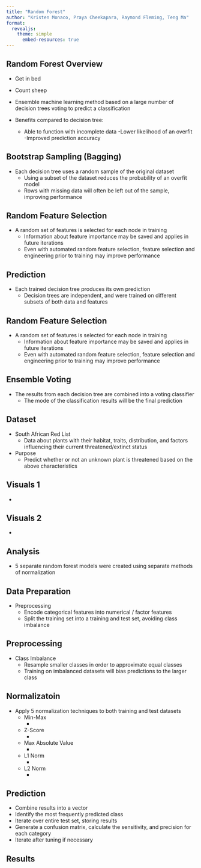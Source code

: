 ```yaml
---
title: "Random Forest"
author: "Kristen Monaco, Praya Cheekapara, Raymond Fleming, Teng Ma"
format: 
  revealjs: 
    theme: simple
      embed-resources: true
---
```


## Random Forest Overview {.smaller}

- Get in bed
- Count sheep


- Ensemble machine learning method based on a large number of decision trees voting to predict a classification
- Benefits compared to decision tree:
    - Able to function with incomplete data
    -Lower likelihood of an overfit
    -Improved prediction accuracy


## Bootstrap Sampling (Bagging) {.smaller}

- Each decision tree uses a random sample of the original dataset
    - Using a subset of the dataset reduces the probability of an overfit model
    - Rows with missing data will often be left out of the sample, improving performance


## Random Feature Selection {.smaller}

- A random set of features is selected for each node in training
    - Information about feature importance may be saved and applies in future iterations
    - Even with automated random feature selection, feature selection and engineering prior to training may improve performance 


## Prediction {.smaller}

- Each trained decision tree produces its own prediction
    - Decision trees are independent, and were trained on different subsets of both data and features
     
     
## Random Feature Selection {.smaller}

- A random set of features is selected for each node in training
    - Information about feature importance may be saved and applies in future iterations
    - Even with automated random feature selection, feature selection and engineering prior to training may improve performance 
     
## Ensemble Voting {.smaller}

- The results from each decision tree are combined into a voting classifier
    - The mode of the classification results will be the final prediction
     
## Dataset {.smaller}

- South African Red List
    - Data about plants with their habitat, traits, distribution, and factors influencing their current threatened/extinct status
- Purpose
    - Predict whether or not an unknown plant is threatened based on the above characteristics

## Visuals 1 {.smaller}

 - 
 
## Visuals 2 {.smaller}

 - 
 
## Analysis {.smaller}

 - 5 separate random forest models were created using separate methods of normalization
 
## Data Preparation {.smaller}

- Preprocessing
    - Encode categorical features into numerical / factor features
    - Split the training set into a training and test set, avoiding class imbalance
     
## Preprocessing {.smaller}
 
- Class Imbalance
    - Resample smaller classes in order to approximate equal classes
    - Training on imbalanced datasets will bias predictions to the larger class

## Normalizatoin {.smaller}

- Apply 5 normalization techniques to both training and test datasets
    - Min-Max
        -
    - Z-Score
        -
    - Max Absolute Value
        -
    - L1 Norm
        -
    - L2 Norm
        -

## Prediction {.smaller}

- Combine results into a vector
- Identify the most frequently predicted class
- Iterate over entire test set, storing results
- Generate a confusion matrix, calculate the sensitivity, and precision for each category
- Iterate after tuning if necessary


## Results {.smaller}